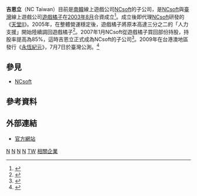 {{NoteTA
| G1 = Games
| G2 = Games-zh
}}
{{Infobox Company 
|company_name=吉恩立數位科技股份有限公司
|company_name_en=NC Taiwan Co.,Ltd.
|company_logo= NC Taiwan logo.svg
|company_type=
|company_slogan=
|market_information=
|abbreviated_name=
|foundation=2003年8月27日 
|location={{ROC-TW}}<br>[[新北市|新北市]][[板橋區_(台灣)|板橋區]][[中山路|中山路一段]]156號17樓 <br>（[[曼哈頓金融大樓|曼哈頓金融大樓]]）
|zip_code=235
|area_served=
|telephone_no=
| key_people         = 董事長：[[金澤憲|金澤憲]]
|industry=[[網路遊戲|網路遊戲]]
|products=
|services=提供網路遊戲服務
|capital=
|revenue=
|operating_income=
|profit=
|total_asset
|net_asset
|market_value=
|num_employees=
|P/E ratio=
|earnings per share=
|Net asset value=
|accounting_period=
|parent= NCsoft Corporation
|major_shareholder=NCsoft Corporation 100%
|divisions=
|subsid=
|homepage=http://www.nctaiwan.com/
|footnotes= 
|width=}}

'''吉恩立'''（NC Taiwan）目前是[[南韓|南韓]]線上遊戲公司[[NCsoft|NCsoft]]的子公司，是[[NCsoft|NCsoft]]與[[臺灣|臺灣]]線上遊戲公司[[遊戲橘子|遊戲橘子]]在[[2003年8月|2003年8月]]合資成立<ref>{{cite web|url=http://www.ithome.com.tw/node/21535|title=遊戲橘子、NCSoft合資公司「吉恩立數位科技」8月中旬現身|publisher=iThome Online|date=2005-07-19|access-date=2017-02-27|archive-date=2017-02-28|archive-url=https://web.archive.org/web/20170228075551/http://www.ithome.com.tw/node/21535|dead-url=no}}</ref>。成立後即代理[[NCsoft|NCsoft]]研發的《[[天堂II|天堂II]]》。2005年，在整體營運穩定後，遊戲橘子將原本高達三分之二的「人力支援」開始陸續調回遊戲橘子<ref>{{cite web|url=http://www.ithome.com.tw/node/31957|title=遊戲橘子淡出吉恩立營運團隊|publisher=iThome Online|date=2005-07-19|access-date=2017-02-27|archive-date=2017-02-28|archive-url=https://web.archive.org/web/20170228075359/http://www.ithome.com.tw/node/31957|dead-url=no}}</ref>。2007年1月NCsoft從遊戲橘子買回部份持股，持股率提高為85%，這時吉恩立正式成為NCsoft的子公司<ref>{{cite web|url=https://gnn.gamer.com.tw/9/25539.html|title=簽下《天堂》3 年約 橘子「快樂」釋出吉恩立股權|publisher=巴哈姆特電玩資訊站|date=2006-12-27|access-date=2017-02-27|archive-date=2017-02-27|archive-url=https://web.archive.org/web/20170227232217/https://gnn.gamer.com.tw/9/25539.html|dead-url=no}}</ref>。2009年在台港澳地區發行《[[永恆紀元|永恆紀元]]》，7月7日於臺灣公測。<ref>{{cite web|url=https://gnn.gamer.com.tw/6/37816.html|title=萬眾矚目！《AION 永恆紀元》即日展開不刪檔公測|publisher=巴哈姆特電玩資訊站|date=2009-07-07|access-date=2017-02-27|archive-date=2017-02-27|archive-url=https://web.archive.org/web/20170227232012/https://gnn.gamer.com.tw/6/37816.html|dead-url=no}}</ref>

==參見==
*[[NCsoft|NCsoft]]

==參考資料==
{{reflist}}

==外部連結==
*[http://www.nctaiwan.com/ 官方網站] {{Wayback|url=http://www.nctaiwan.com/ |date=20210203095907 }}

{{Gamania}}
{{Portal bar|臺灣|臺北|遊戲|電子遊戲|企業}}
[[Category:2003年台灣建立|N]]
[[Category:2003年成立的公司|N]]
[[Category:臺灣電子遊戲公司|N]]
[[Category:總部位於新北市板橋區的工商業機構|N]]
[[Category:NCsoft|TW]]
[[Category:遊戲橘子|相關企業]]